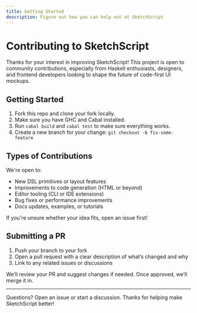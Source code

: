 ```yaml
---
title: Getting Started
description: Figure out how you can help out at SketchScript
---
```

# Contributing to SketchScript

Thanks for your interest in improving SketchScript! This project is open to community contributions, especially from Haskell enthusiasts, designers, and frontend developers looking to shape the future of code-first UI mockups.

## Getting Started

1. Fork this repo and clone your fork locally.
2. Make sure you have GHC and Cabal installed.
3. Run `cabal build` and `cabal test` to make sure everything works.
4. Create a new branch for your change:
   `git checkout -b fix-some-feature`

## Types of Contributions

We're open to:

- New DSL primitives or layout features
- Improvements to code generation (HTML or beyond)
- Editor tooling (CLI or IDE extensions)
- Bug fixes or performance improvements
- Docs updates, examples, or tutorials

If you're unsure whether your idea fits, open an issue first!

## Submitting a PR

1. Push your branch to your fork
2. Open a pull request with a clear description of what’s changed and why
3. Link to any related issues or discussions

We’ll review your PR and suggest changes if needed. Once approved, we’ll merge it in.

---

Questions? Open an issue or start a discussion. Thanks for helping make SketchScript better!
